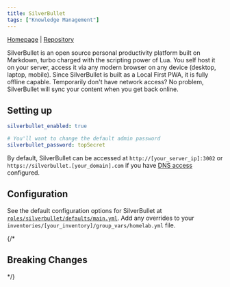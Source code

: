```yaml
---
title: SilverBullet
tags: ["Knowledge Management"]
---
```



[Homepage](https://silverbullet.md/) |
[Repository](https://github.com/silverbulletmd/silverbullet)

<Tags tags={frontmatter.tags} />

SilverBullet is an open source personal productivity platform built on Markdown, turbo charged with the scripting power of Lua. You self host it on your server, access it via any modern browser on any device (desktop, laptop, mobile). Since SilverBullet is built as a Local First PWA, it is fully offline capable. Temporarily don't have network access? No problem, SilverBullet will sync your content when you get back online.

## Setting up

```yaml title="inventories/homelab/group_vars/homelab.yml"
silverbullet_enabled: true

# You'll want to change the default admin password
silverbullet_password: topSecret
```

By default, SilverBullet can be accessed at `http://[your_server_ip]:3002` or `https://silverbullet.[your_domain].com` if you have [DNS access](../../guides/dns-access/) configured.

## Configuration

See the default configuration options for SilverBullet at [`roles/silverbullet/defaults/main.yml`](https://github.com/Dylancyclone/ansible-homelab-orchestration/blob/main/roles/silverbullet/defaults/main.yml).
Add any overrides to your `inventories/[your_inventory]/group_vars/homelab.yml` file.

{/* 

## Breaking Changes

*/}